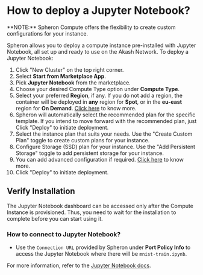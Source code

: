 
# How to deploy a Jupyter Notebook?

<Callout type="info">
  **NOTE:** Spheron Compute offers the flexibility to create custom
  configurations for your instance.
</Callout>

Spheron allows you to deploy a compute instance pre-installed with Jupyter Notebook, all set up and ready to use on the Akash Network.
To deploy a Jupyter Notebook:

1. Click "New Cluster" on the top right corner.
2. Select **Start from Marketplace App**.
3. Pick **Jupyter Notebook** from the marketplace.
4. Choose your desired Compute Type option under **Compute Type**.
5. Select your preferred **Region**, if any. If you do not add a region, the container will be deployed in **any** region for **Spot**, or in the **eu-east** region for **On Demand**. [Click here](/compute/cluster/#region) to know more.
6. Spheron will automatically select the recommended plan for the specific template. If you intend to move forward with the recommended plan, just Click "Deploy" to initiate deployment.
7. Select the instance plan that suits your needs. Use the "Create Custom Plan" toggle to create custom plans for your instance.
8. Configure Storage (SSD) plan for your instance. Use the "Add Persistent Storage" toggle to add persistent storage for your instance.
9. You can add advanced configuration if required. [Click here](/compute/cluster/#additional-configuration-1) to know more.
10. Click "Deploy" to initiate deployment.

## Verify Installation

The Jupyter Notebook dashboard can be accessed only after the Compute Instance is provisioned.
Thus, you need to wait for the installation to complete before you can start using it.

### How to connect to Jupyter Notebook?

- Use the `Connection URL` provided by Spheron under **Port Policy Info** to access the Jupyter Notebook where there will be `mnist-train.ipynb`.

For more information, refer to the [Jupyter Notebook docs](https://docs.jupyter.org/en/latest/index.html).

<Navigation name="Deploy Jupyter Notebook" />
